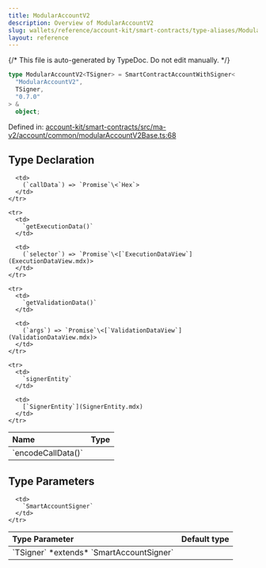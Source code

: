 ```yaml
---
title: ModularAccountV2
description: Overview of ModularAccountV2
slug: wallets/reference/account-kit/smart-contracts/type-aliases/ModularAccountV2
layout: reference
---
```


{/* This file is auto-generated by TypeDoc. Do not edit manually. */}

```ts
type ModularAccountV2<TSigner> = SmartContractAccountWithSigner<
  "ModularAccountV2",
  TSigner,
  "0.7.0"
> &
  object;
```

Defined in: [account-kit/smart-contracts/src/ma-v2/account/common/modularAccountV2Base.ts:68](https://github.com/alchemyplatform/aa-sdk/blob/c1a84188d03473acac2fdb49fb7cd7fdba73169b/account-kit/smart-contracts/src/ma-v2/account/common/modularAccountV2Base.ts#L68)

## Type Declaration

<table>
  <thead>
    <tr>
      <th align="left">Name</th>
      <th align="left">Type</th>
    </tr>
  </thead>

  <tbody>
    <tr>
      <td>
        `encodeCallData()`
      </td>

      <td>
        (`callData`) => `Promise`\<`Hex`>
      </td>
    </tr>

    <tr>
      <td>
        `getExecutionData()`
      </td>

      <td>
        (`selector`) => `Promise`\<[`ExecutionDataView`](ExecutionDataView.mdx)>
      </td>
    </tr>

    <tr>
      <td>
        `getValidationData()`
      </td>

      <td>
        (`args`) => `Promise`\<[`ValidationDataView`](ValidationDataView.mdx)>
      </td>
    </tr>

    <tr>
      <td>
        `signerEntity`
      </td>

      <td>
        [`SignerEntity`](SignerEntity.mdx)
      </td>
    </tr>

  </tbody>
</table>

## Type Parameters

<table>
  <thead>
    <tr>
      <th align="left">Type Parameter</th>
      <th align="left">Default type</th>
    </tr>
  </thead>

  <tbody>
    <tr>
      <td>
        `TSigner` *extends* `SmartAccountSigner`
      </td>

      <td>
        `SmartAccountSigner`
      </td>
    </tr>

  </tbody>
</table>
